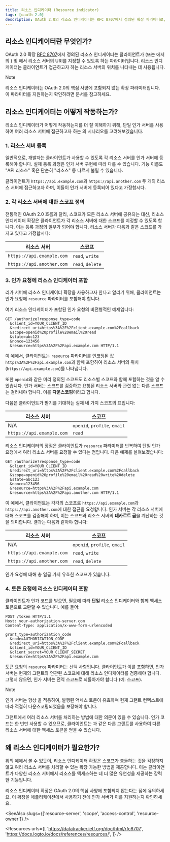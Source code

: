 ```yaml
---
title: 리소스 인디케이터 (Resource indicator)
tags: [oauth 2.0]
description: OAuth 2.0의 리소스 인디케이터는 RFC 8707에서 정의된 확장 파라미터로, 클라이언트가 authorization request (인가 요청)에서 리소스 서버의 위치를 지정할 수 있도록 합니다. 이는 하나의 인가 서버에서 여러 리소스 서버를 처리할 수 있는 확장 가능한 방법을 제공합니다.
---
```


## 리소스 인디케이터란 무엇인가?

OAuth 2.0 확장 [RFC 8707](https://datatracker.ietf.org/doc/html/rfc8707)에서 정의된 리소스 인디케이터는 클라이언트가 <Ref slug="authorization-request" /> (또는 <Ref slug="openid-connect" />에서의 <Ref slug="authentication-request" />) 및 <Ref slug="token-request" />에서 리소스 서버의 URI를 지정할 수 있도록 하는 파라미터입니다. 리소스 인디케이터는 클라이언트가 접근하고자 하는 리소스 서버의 위치를 나타내는 데 사용됩니다.

> [!Note]
> 리소스 인디케이터는 OAuth 2.0의 핵심 사양에 포함되지 않는 확장 파라미터입니다. 이 파라미터를 지원하는지 확인하려면 <Ref slug="authorization-server" /> 문서를 참고하세요.

## 리소스 인디케이터는 어떻게 작동하는가?

리소스 인디케이터가 어떻게 작동하는지를 더 잘 이해하기 위해, 단일 인가 서버를 사용하여 여러 <Ref slug="resource-server">리소스 서버</Ref>에 접근하고자 하는 <Ref slug="client" />의 시나리오를 고려해보겠습니다.

### 1. 리소스 서버 등록

일반적으로, 개발자는 클라이언트가 사용할 수 있도록 각 리소스 서버를 인가 서버에 등록해야 합니다. 실제 등록 과정은 인가 서버 구현에 따라 다를 수 있습니다. 기능 이름도 "API 리소스" 혹은 단순히 "리소스" 등 다르게 불릴 수 있습니다.

클라이언트가 `https://api.example.com`과 `https://api.another.com` 두 개의 리소스 서버에 접근하고자 하며, 이들이 인가 서버에 등록되어 있다고 가정합시다.

### 2. 각 리소스 서버에 대한 스코프 정의

전통적인 OAuth 2.0 흐름과 달리, <Ref slug="scope">스코프</Ref>가 모든 리소스 서버에 공유되는 대신, 리소스 인디케이터 확장은 클라이언트가 각 리소스 서버에 대한 스코프를 지정할 수 있도록 합니다. 이는 등록 과정의 일부가 되어야 합니다. 리소스 서버가 다음과 같은 스코프를 가지고 있다고 가정합시다:

| 리소스 서버                 | 스코프          |
|---------------------------|------------------|
| `https://api.example.com` | `read`, `write`  |
| `https://api.another.com` | `read`, `delete` |

### 3. 인가 요청에 리소스 인디케이터 포함

리가 서버에 리소스 인디케이터 확장을 사용하고자 한다고 알리기 위해, 클라이언트는 인가 요청에 `resource` 파라미터를 포함해야 합니다.

여기 리소스 인디케이터가 포함된 인가 요청의 비전형적인 예제입니다:

```http
GET /authorize?response_type=code
  &client_id=YOUR_CLIENT_ID
  &redirect_uri=https%3A%2F%2Fclient.example.com%2Fcallback
  &scope=openid%20profile%20email%20read
  &state=abc123
  &nonce=123456
  &resource=https%3A%2F%2Fapi.example.com HTTP/1.1
```

이 예에서, 클라이언트는 `resource` 파라미터를 인코딩된 값 `https%3A%2F%2Fapi.example.com`과 함께 포함하여 리소스 서버의 위치 (`https://api.example.com`)를 나타냅니다.

또한 `openid`와 같은 미리 정의된 스코프도 리소스별 스코프와 함께 포함하는 것을 알 수 있습니다. 인가 서버는 스코프를 검증하고 요청된 리소스 서버와 관련 없는 다른 스코프는 걸러내야 합니다. 이를 **다운스코핑**이라고 합니다.

다음은 클라이언트가 받기를 기대하는 실제 네 가지 스코프의 표입니다:

| 리소스 서버                 | 스코프                        |
|---------------------------|-------------------------------|
| N/A                       | `openid`, `profile`, `email` |
| `https://api.example.com` | `read`                        |

리소스 인디케이터의 장점은 클라이언트가 `resource` 파라미터를 반복하여 단일 인가 요청에서 여러 리소스 서버를 요청할 수 있다는 점입니다. 다음 예제를 살펴보겠습니다:

```http
GET /authorize?response_type=code
  &client_id=YOUR_CLIENT_ID
  &redirect_uri=https%3A%2F%2Fclient.example.com%2Fcallback
  &scope=openid%20profile%20email%20read%20write%20delete
  &state=abc123
  &nonce=123456
  &resource=https%3A%2F%2Fapi.example.com
  &resource=https%3A%2F%2Fapi.another.com HTTP/1.1
```

이 예에서, 클라이언트는 각각의 스코프로 `https://api.example.com`과 `https://api.another.com`에 대한 접근을 요청합니다. 인가 서버는 각 리소스 서버에 대해 스코프를 검증해야 하며, 이는 스코프와 리소스 서버의 **데카르트 곱**을 계산하는 것을 의미합니다. 결과는 다음과 같아야 합니다:

| 리소스 서버                 | 스코프                        |
|---------------------------|-------------------------------|
| N/A                       | `openid`, `profile`, `email` |
| `https://api.example.com` | `read`, `write`              |
| `https://api.another.com` | `read`, `delete`             |

인가 요청에 대해 총 일곱 가지 유효한 스코프가 있습니다.

### 4. 토큰 요청에 리소스 인디케이터 포함

클라이언트가 인가 코드를 받으면, 필요에 따라 **단일** 리소스 인디케이터와 함께 액세스 토큰으로 교환할 수 있습니다. 예를 들어:

```http
POST /token HTTP/1.1
Host: your-authorization-server.com
Content-Type: application/x-www-form-urlencoded

grant_type=authorization_code
  &code=AUTHORIZATION_CODE
  &redirect_uri=https%3A%2F%2Fclient.example.com%2Fcallback
  &client_id=YOUR_CLIENT_ID
  &client_secret=YOUR_CLIENT_SECRET
  &resource=https%3A%2F%2Fapi.example.com
```

토큰 요청의 `resource` 파라미터는 선택 사항입니다. 클라이언트가 이를 포함하면, 인가 서버는 현재의 그랜트와 연관된 스코프에 대해 리소스 인디케이터를 검증해야 합니다. 그렇지 않으면, 인가 서버는 전역 스코프로 되돌아가야 합니다 (예: <Ref slug="openid-connect" /> 스코프).

> [!Note]
> 인가 서버는 항상 <Ref slug="access-control" />을 적용하여, 발행된 액세스 토큰이 유효하며 현재 그랜트 컨텍스트에 따라 적절히 다운스코핑되었음을 보장해야 합니다.

그랜트에서 여러 리소스 서버를 처리하는 방법에 대한 의문이 있을 수 있습니다. 인가 코드는 한 번만 사용할 수 있으므로, 클라이언트는 <Ref slug="refresh-token" />과 같은 다른 그랜트를 사용하여 다른 리소스 서버에 대한 액세스 토큰을 얻을 수 있습니다.

## 왜 리소스 인디케이터가 필요한가?

위의 예에서 볼 수 있듯이, 리소스 인디케이터 확장은 <Ref slug="scope">스코프</Ref>가 충돌하는 것을 걱정하지 않고 여러 리소스 서버를 처리할 수 있는 확장 가능한 방법을 제공합니다. 이는 클라이언트가 다양한 리소스 서버에서 리소스를 액세스하는 데 더 많은 유연성을 제공하는 강력한 기능입니다.

리소스 인디케이터 확장은 OAuth 2.0의 핵심 사양에 포함되지 않는다는 점에 유의하세요. 이 확장을 애플리케이션에서 사용하기 전에 인가 서버가 이를 지원하는지 확인하세요. 

<SeeAlso slugs={['resource-server', 'scope', 'access-control', 'resource-owner']} />

<Resources
  urls={[
    'https://datatracker.ietf.org/doc/html/rfc8707',
    'https://docs.logto.io/docs/references/resources/',
  ]}
/>
